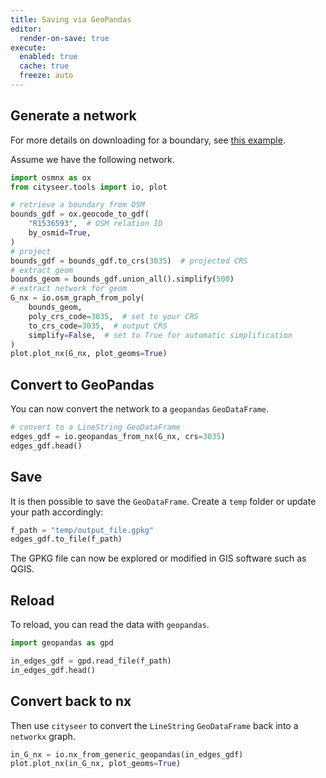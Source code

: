 ```yaml
---
title: Saving via GeoPandas
editor:
  render-on-save: true
execute:
  enabled: true
  cache: true
  freeze: auto
---
```


## Generate a network

:::{.callout-tip}
For more details on downloading for a boundary, see [this example](osm_boundaries.qmd).
:::

Assume we have the following network.

```python
import osmnx as ox
from cityseer.tools import io, plot

# retrieve a boundary from OSM
bounds_gdf = ox.geocode_to_gdf(
    "R1536593",  # OSM relation ID
    by_osmid=True,
)
# project
bounds_gdf = bounds_gdf.to_crs(3035)  # projected CRS
# extract geom
bounds_geom = bounds_gdf.union_all().simplify(500)
# extract network for geom
G_nx = io.osm_graph_from_poly(
    bounds_geom,
    poly_crs_code=3035,  # set to your CRS
    to_crs_code=3035,  # output CRS
    simplify=False,  # set to True for automatic simplification
)
plot.plot_nx(G_nx, plot_geoms=True)
```

## Convert to GeoPandas

You can now convert the network to a `geopandas` `GeoDataFrame`.

```python
# convert to a LineString GeoDataFrame
edges_gdf = io.geopandas_from_nx(G_nx, crs=3035)
edges_gdf.head()
```

## Save

It is then possible to save the `GeoDataFrame`. Create a `temp` folder or update your path accordingly:

```python
f_path = "temp/output_file.gpkg"
edges_gdf.to_file(f_path)
```

The GPKG file can now be explored or modified in GIS software such as QGIS.

## Reload

To reload, you can read the data with `geopandas`.

```python
import geopandas as gpd

in_edges_gdf = gpd.read_file(f_path)
in_edges_gdf.head()
```

## Convert back to nx

Then use `cityseer` to convert the `LineString` `GeoDataFrame` back into a `networkx` graph.

```python
in_G_nx = io.nx_from_generic_geopandas(in_edges_gdf)
plot.plot_nx(in_G_nx, plot_geoms=True)
```

